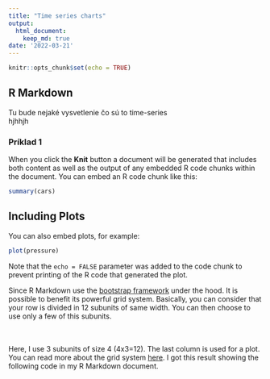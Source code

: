 ```yaml
---
title: "Time series charts"
output: 
  html_document:
    keep_md: true
date: '2022-03-21'
---
```


```r
knitr::opts_chunk$set(echo = TRUE)
```

## R Markdown

Tu bude nejaké vysvetlenie čo sú to time-series \
hjhhjh

### Príklad 1

When you click the **Knit** button a document will be generated that includes both content as well as the output of any embedded R code chunks within the document. You can embed an R code chunk like this:

```r
summary(cars)
```

## Including Plots

You can also embed plots, for example:

```r
plot(pressure)
```

Note that the `echo = FALSE` parameter was added to the code chunk to prevent printing of the R code that generated the plot.

<div class = "row">

::: col-md-6
<p>

Since R Markdown use the [bootstrap framework](https://getbootstrap.com/docs/4.0/layout/grid/) under the hood. It is possible to benefit its powerful grid system. Basically, you can consider that your row is divided in 12 subunits of same width. You can then choose to use only a few of this subunits.

</p>
:::

::: col-md-6
<br><br>Here, I use 3 subunits of size 4 (4x3=12). The last column is used for a plot. You can read more about the grid system [here](bootstrap%20grid%20system). I got this result showing the following code in my R Markdown document.
:::
